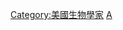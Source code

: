 {{Commonscat|Botanists from the United States}}

[[Category:美國生物學家|Category:美國生物學家]]
[[Category:各国植物学家|A]]